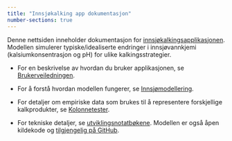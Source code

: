 ```yaml
---
title: "Innsjøkalking app dokumentasjon"
number-sections: true
---
```


Denne nettsiden inneholder dokumentasjon for [innsjøkalkingsapplikasjonen](https://lake-liming.t.niva.no/). Modellen simulerer typiske/idealiserte endringer i innsjøvannkjemi (kalsiumkonsentrasjon og pH) for ulike kalkingsstrategier.

 * For en beskrivelse av hvordan du bruker applikasjonen, se [Brukerveiledningen](https://nivanorge.github.io/lake_liming_app/user-guide.no.html).

 * For å forstå hvordan modellen fungerer, se [Innsjømodellering](https://nivanorge.github.io/lake_liming_app/lake-modelling.no.html).

 * For detaljer om empiriske data som brukes til å representere forskjellige kalkprodukter, se [Kolonnetester](https://nivanorge.github.io/lake_liming_app/column-tests.no.html).

 * For tekniske detaljer, se [utviklingsnotatbøkene](https://github.com/NIVANorge/lake_liming_app/tree/main/notebooks#development-notebooks). Modellen er også åpen kildekode og [tilgjengelig på GitHub](https://github.com/NIVANorge/lake_liming_app).